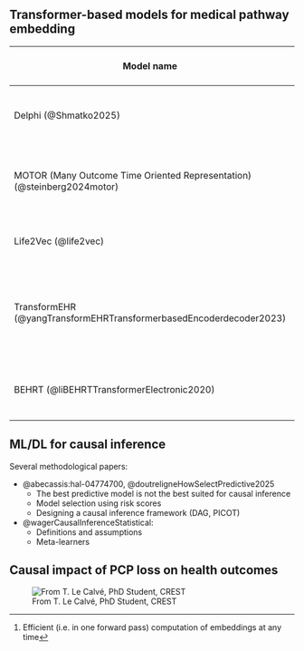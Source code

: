 ## Transformer-based models for medical pathway embedding {.unnumbered}


::: {#tbl-medpathway style="font-size: 0.45em;"}

| Model name | Model archi. | Pre-train. Task(s) | Fine-tun. task(s) | # Params | Training data size | Vocab size (type) | Generative | Trajectory^[Efficient (i.e. in one forward pass) computation of embeddings at any time] 
|-|------|-------|-------|----|---|-----|-|-
| Delphi (@Shmatko2025) | NanoGPT | Next disease event + Time to event | None | 2M | 400k patients | 1,258 (ICD10)  | ✅ | ✅ |
| MOTOR (Many Outcome Time Oriented Representation) (@steinberg2024motor) | Transformer (causal masking and local attention) | Time to event (TTE) | TTE for part. disease |  143M | 55M patients, 9B events | 8,192 (ICD10 and other specific codes) | ≅ | ≅ |
| Life2Vec (@life2vec)| BERT | MLM + SOP | Mortality Prediction | 8M | 3M patients | ~700<br>(labour + ICD10) | ❌ | ❌ |
| TransformEHR (@yangTransformEHRTransformerbasedEncoderdecoder2023)| Encoder-Decoder | Visit masking: Given visits 1-3, predict all codes in visit 4 | Disease (pancreatic cancer) / Outcome (self harm) pred. | ? | 255M visits from 7M patients | ICD10 | ✅ | ❌|
| BEHRT (@liBEHRTTransformerElectronic2020) | BERT | MLM | Disease prediction| not reported (~6L, 12H, h=288) | 1.6M patients | 301 disease codes | ❌ | ❌ |


<!-- 
| Med-BERT | BERT for structured diagnosis codes | Disease prediction (HF, pancreatic cancer) | ~17M | 28.5M pts |
| ClinicalBERT | BERT-base on clinical notes (MIMIC-III) | 30-day readmission + NLP tasks | ~110M (BERT-base) | 34,560 pts (downstream) |
| Hi-BEHRT | Hierarchical Transformer (local + global) | Risk prediction (HF, diabetes, CKD, stroke) | not reported | ~2.84M pts |
| CEHR-BERT | BERT w/ temporal & visit tokens | Hosp., death, HF diagnosis, readmission | not reported | ~2.4M pts |
| HEART | Relation-aware Transformer | 5 clinical tasks (2 datasets) | not reported | sizes vary |
| Transformer patient embedding (NPJ Dig Med 2025) | Transformer (codes→embedding) | Stratification, disease prediction | not reported | 1.05M pts (eMERGE) | -->

:::

## ML/DL for causal inference  {.unnumbered}

Several methodological papers:

- @abecassis:hal-04774700, @doutreligneHowSelectPredictive2025
  - The best predictive model is not the best suited for causal inference
  - Model selection using risk scores
  - Designing a causal inference framework (DAG, PICOT)
- @wagerCausalInferenceStatistical:
  - Definitions and assumptions
  - Meta-learners


## Causal impact of PCP loss on health outcomes  {.unnumbered}

![From T. Le Calvé, PhD Student, CREST](images/capture_titouan.png)